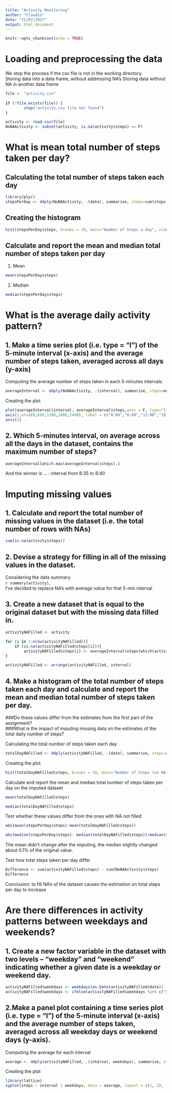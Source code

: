 ```yaml
---
title: "Activity Monitoring"
author: "Claudio"
date: "21/07/2017"
output: html_document
---
```


```r
knitr::opts_chunk$set(echo = TRUE)
```

# Loading and preprocessing the data

We stop the process if the csv file is not in the working directory.  
Storing data into a data frame, without addressing NA's
Storing data without NA in another data frame

```r
file <- "activity.csv"
  
if (!file.exists(file)) {
        stop("activity.csv file not found")
}

activity <- read.csv(file)
NoNAActivity <- subset(activity, is.na(activity$steps) == F)
```

# What is mean total number of steps taken per day?

## Calculating the total number of steps taken each day
```r
library(plyr)
stepsPerDay <- ddply(NoNAActivity, .(date), summarise, steps=sum(steps))
```

## Creating the histogram
```r
hist(stepsPerDay$steps, breaks = 20, main="Number of Steps a day", xlab="Total number of steps taken each day", ylab = "Number of Days", col="cyan")
```

## Calculate and report the mean and median total number of steps taken per day
1. Mean
```r
mean(stepsPerDay$steps)
```

2. Median
```r
median(stepsPerDay$steps)
```

# What is the average daily activity pattern?

## 1. Make a time series plot (i.e. type = "l") of the 5-minute interval (x-axis) and the average number of steps taken, averaged across all days (y-axis)

Computing the average number of steps taken in each 5-minutes intervals

```r
averageInterval <- ddply(NoNAActivity, .(interval), summarise, steps=mean(steps))
```

Creating the plot

```r
plot(averageInterval$interval, averageInterval$steps,axes = F, type="l", col="blue", xlab="Time", ylab="Average Number of Steps", main="Average Daily Activity Pattern")
axis(1,at=c(0,600,1200,1800,2400), label = c("0:00","6:00","12:00","18:00","24:00"))
axis(2)
```

## 2. Which 5-minutes interval, on average across all the days in the dataset, contains the maximum number of steps?
```r
averageInterval[which.max(averageInterval$steps),]
```

And the winner is ... : interval from 8:35 to 8:40

# Imputing missing values

## 1. Calculate and report the total number of missing values in the dataset (i.e. the total number of rows with NAs)
```r
sum(is.na(activity$steps))
```

## 2. Devise a strategy for filling in all of the missing values in the dataset.
Considering the data summary  
`r summary(activity)`,  
I've decided to replace NA's with average value for that 5-min interval

## 3. Create a new dataset that is equal to the original dataset but with the missing data filled in.
```r
activityNAFilled <- activity

for (i in 1:nrow(activityNAFilled)){
    if (is.na(activityNAFilled$steps[i])){
        activityNAFilled$steps[i] <- averageInterval$steps[which(activityNAFilled$interval[i] == averageInterval$interval)]}
}

activityNAFilled <- arrange(activityNAFilled, interval)
```

## 4. Make a histogram of the total number of steps taken each day and calculate and report the mean and median total number of steps taken per day.  
###Do these values differ from the estimates from the first part of the assignment?  
###What is the impact of imputing missing data on the estimates of the total daily number of steps?

Calculating the total number of steps taken each day

```r
totalDayNAFilled <- ddply(activityNAFilled, .(date), summarise, steps=sum(steps))
```

Creating the plot

```r
hist(totalDayNAFilled$steps, breaks = 20, main="Number of Steps (no NA's)", xlab="Total number of steps taken each day", ylab = "Number of Days", col="cyan")
```

Calculate and report the mean and median total number of steps taken per day on the imputed dataset

```r
mean(totalDayNAFilled$steps)

median(totalDayNAFilled$steps)
```

Test whether these values differ from the ones with NA not filled

```r
abs(mean(stepsPerDay$steps)-mean(totalDayNAFilled$steps))

abs(median(stepsPerDay$steps)- median(totalDayNAFilled$steps))/median(stepsPerDay$steps)
```

The mean didn't change after the imputing, the median slightly changed about 0.1% of the original value.

Test how total steps taken per day differ

```r
Difference <- sum(activityNAFilled$steps) - sum(NoNAActivity$steps)
Difference
```

Conclusion: to fill NA's of the dataset causes the estimation on total steps per day to increase

# Are there differences in activity patterns between weekdays and weekends?

## 1. Create a new factor variable in the dataset with two levels -- "weekday" and "weekend" indicating whether a given date is a weekday or weekend day.

```r
activityNAFilled$weekdays <- weekdays(as.Date(activityNAFilled$date))
activityNAFilled$weekdays <- ifelse(activityNAFilled$weekdays %in% c("Samedi", "Dimanche"),"weekend", "weekday")
```

## 2.Make a panel plot containing a time series plot (i.e. type = "l") of the 5-minute interval (x-axis) and the average number of steps taken, averaged across all weekday days or weekend days (y-axis).

Computing the average for each interval

```r
average <- ddply(activityNAFilled, .(interval, weekdays), summarise, steps=mean(steps))
```

Creating the plot

```r
library(lattice)
xyplot(steps ~ interval | weekdays, data = average, layout = c(1, 2), type="l", xlab = "Interval", ylab = "Number of steps")
```